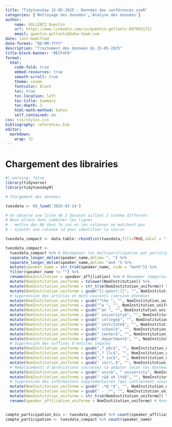 ```yaml
---
title: "Tidytuesday 15-05-2025 : Données des conférences useR"
categories: ['Nettoyage des données','Analyse des données']
author:
    name: GOLLENTZ Quentin
    url: https://www.linkedin.com/in/quentin-gollentz-697993172/
    email: quentin.gollentz@daka-team.com
date: last-modified
date-format: "DD-MM-YYYY"
description: "Traitement des données du 15-05-2025"
title-block-banner: "#ECF4FA"
format: 
  html:
    code-fold: true
    embed-resources: true
    smooth-scroll: true
    theme: cosmo
    fontcolor: black
    toc: true
    toc-location: left
    toc-title: Summary
    toc-depth: 3
    html-math-method: katex
    self_contained: no
css: css/styles.css
bibliography: references.bib
editor: 
  markdown: 
    wrap: 72
---
```


# Chargement des librairies



```r
#| warning: false
library(tidyverse)
library(tidytuesdayR)

# Chargement des données

tuesdata <- tt_load('2025-01-14')

# On observe une liste de 2 dataset aillant 2 schema different
# Nous allons donc combiner les lignes 
# - mettre des NA dans le cas où les colonnes ne matchent pas
# - ajouter une colonne id pour identifier la source

tuesdata_compact <- data.table::rbindlist(tuesdata,fill=TRUE,idcol = "id" )

tuesdata_compact <- 
  tuesdata_compact %>% # Décomposer les multiparitcipation par participant
  separate_longer_delim(speaker_name,delim= ", ") %>% 
  separate_longer_delim(speaker_name,delim= "and ") %>%
  mutate(speaker_name = str_trim(speaker_name, side = "both")) %>%
  filter(speaker_name != "") %>%
  rename(NomInstitution = speaker_affiliation) %>% # Renommer temporairement pour utiliser le code précédent sans le modifier en profondeur
  mutate(NomInstitution_uniforme = tolower(NomInstitution)) %>%
  mutate(NomInstitution_uniforme = str_trim(NomInstitution_uniforme)) %>%
  mutate(NomInstitution_uniforme = gsub("[[:punct:]]", "", NomInstitution_uniforme)) %>%
  # Suppression des articles et mots courants (version étendue)
  mutate(NomInstitution_uniforme = gsub("^the ", "", NomInstitution_uniforme)) %>%
  mutate(NomInstitution_uniforme = gsub("^a ", "", NomInstitution_uniforme)) %>%
  mutate(NomInstitution_uniforme = gsub("^an ", "", NomInstitution_uniforme)) %>%
  mutate(NomInstitution_uniforme = gsub(" university$", "", NomInstitution_uniforme)) %>%
  mutate(NomInstitution_uniforme = gsub(" college$", "", NomInstitution_uniforme)) %>%
  mutate(NomInstitution_uniforme = gsub(" institute$", "", NomInstitution_uniforme)) %>%
  mutate(NomInstitution_uniforme = gsub(" school$", "", NomInstitution_uniforme)) %>%
  mutate(NomInstitution_uniforme = gsub(" center$", "", NomInstitution_uniforme)) %>%
  mutate(NomInstitution_uniforme = gsub(" department$", "", NomInstitution_uniforme)) %>%
  # Suppression des suffixes d'entités légales
  mutate(NomInstitution_uniforme = gsub(",? pbc$", "", NomInstitution_uniforme)) %>%
  mutate(NomInstitution_uniforme = gsub(",? llc$", "", NomInstitution_uniforme)) %>%
  mutate(NomInstitution_uniforme = gsub(",? inc$", "", NomInstitution_uniforme)) %>%
  mutate(NomInstitution_uniforme = gsub(" inc\\.$", "", NomInstitution_uniforme)) %>% # Avec le point
  # Remplacements d'abréviations courantes (à adapter selon tes données)
  mutate(NomInstitution_uniforme = gsub(" univ$", " university", NomInstitution_uniforme)) %>%
  mutate(NomInstitution_uniforme = gsub(" r&d uk ltd$", "", NomInstitution_uniforme)) %>%
  # Suppression des informations supplémentaires (qui contiennent souvent des mots clés comme "director", "@")
  mutate(NomInstitution_uniforme = gsub(" .*@.*$", "", NomInstitution_uniforme)) %>%
  mutate(NomInstitution_uniforme = gsub(" - .*", "", NomInstitution_uniforme)) %>%
  mutate(NomInstitution_uniforme = str_trim(NomInstitution_uniforme)) %>% # Nettoyage final des espaces
  rename(speaker_affiliation_uniforme = NomInstitution_uniforme) # Renommer la nouvelle colonne


compte_participation_bis <- tuesdata_compact %>% count(speaker_affiliation_uniforme)
compte_participation <- tuesdata_compact %>% count(speaker_name)

```      
